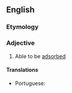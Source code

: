 ==English==

===Etymology===
{{suffix|adsorb|able|lang=en}}

===Adjective===
{{en-adj}}
# Able to be [[adsorbed]]

====Translations====
{{trans-top|able to be adsorbed}}
* Portuguese: {{t|pt|adsorvível}}
{{trans-mid}}
{{trans-bottom}}